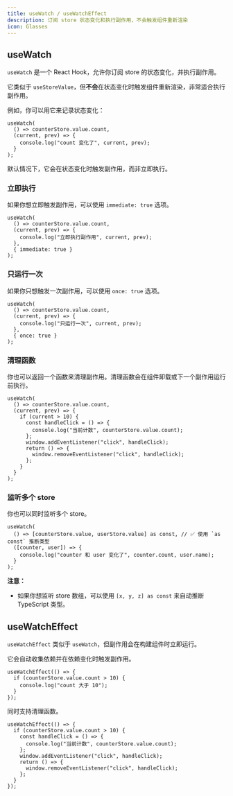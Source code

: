 ```yaml
---
title: useWatch / useWatchEffect
description: 订阅 store 状态变化和执行副作用，不会触发组件重新渲染
icon: Glasses
---
```


## useWatch

`useWatch` 是一个 React Hook，允许你订阅 store 的状态变化，并执行副作用。

它类似于 `useStoreValue`，但**不会**在状态变化时触发组件重新渲染，非常适合执行副作用。

例如，你可以用它来记录状态变化：

```tsx
useWatch(
  () => counterStore.value.count,
  (current, prev) => {
    console.log("count 变化了", current, prev);
  }
);
```

默认情况下，它会在状态变化时触发副作用，而非立即执行。

### 立即执行

如果你想立即触发副作用，可以使用 `immediate: true` 选项。

```tsx
useWatch(
  () => counterStore.value.count,
  (current, prev) => {
    console.log("立即执行副作用", current, prev);
  },
  { immediate: true }
);
```

### 只运行一次

如果你只想触发一次副作用，可以使用 `once: true` 选项。

```tsx
useWatch(
  () => counterStore.value.count,
  (current, prev) => {
    console.log("只运行一次", current, prev);
  },
  { once: true }
);
```

### 清理函数

你也可以返回一个函数来清理副作用。清理函数会在组件卸载或下一个副作用运行前执行。

```tsx
useWatch(
  () => counterStore.value.count,
  (current, prev) => {
    if (current > 10) {
      const handleClick = () => {
        console.log("当前计数", counterStore.value.count);
      };
      window.addEventListener("click", handleClick);
      return () => {
        window.removeEventListener("click", handleClick);
      };
    }
  }
);
```

### 监听多个 store

你也可以同时监听多个 store。

```tsx
useWatch(
  () => [counterStore.value, userStore.value] as const, // ✅ 使用 `as const` 推断类型
  ([counter, user]) => {
    console.log("counter 和 user 变化了", counter.count, user.name);
  }
);
```

**注意：**

- 如果你想监听 store 数组，可以使用 `[x, y, z] as const` 来自动推断 TypeScript 类型。

## useWatchEffect

`useWatchEffect` 类似于 `useWatch`，但副作用会在构建组件时立即运行。

它会自动收集依赖并在依赖变化时触发副作用。

```tsx
useWatchEffect(() => {
  if (counterStore.value.count > 10) {
    console.log("count 大于 10");
  }
});
```

同时支持清理函数。

```tsx
useWatchEffect(() => {
  if (counterStore.value.count > 10) {
    const handleClick = () => {
      console.log("当前计数", counterStore.value.count);
    };
    window.addEventListener("click", handleClick);
    return () => {
      window.removeEventListener("click", handleClick);
    };
  }
});
```
